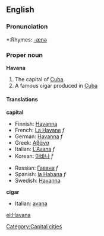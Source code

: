{{wikipedia}}
==English==

===Pronunciation===
*:Rhymes: [[Rhymes:English:-ænə|-ænə]]

===Proper noun===
'''Havana'''
# The capital of [[Cuba]].
# A famous cigar produced in [[Cuba]]

====Translations====
'''capital'''
{{top}}
*Finnish: [[Havanna]]
*French: [[La Havane]] ''f''
*German: [[Havanna]] ''f''
*Greek: [[Αβάνα]]
*Italian: [[L'Avana]] ''f''
*Korean: [[아바나]] ''f''
{{mid}}
*Russian: [[Гавана]] ''f''
*Spanish: [[la Habana]] ''f''
*Swedish: [[Havanna]]
{{bottom}}
'''cigar'''
{{top}}
*Italian: [[avana]] {{m}}
{{mid}}
{{bottom}}

[[Category:Capital cities]]

[[el:Havana]]